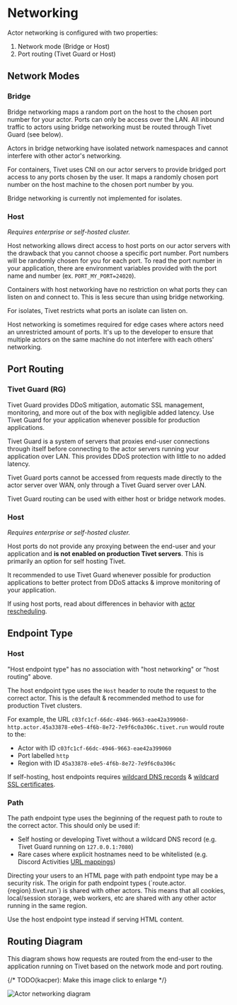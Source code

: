 
# Networking

Actor networking is configured with two properties:

1. Network mode (Bridge or Host)
2. Port routing (Tivet Guard or Host)

## Network Modes

### Bridge

Bridge networking maps a random port on the host to the chosen port number for
your actor. Ports can only be access over the LAN. All inbound traffic to actors
using bridge networking must be routed through Tivet Guard (see below).

Actors in bridge networking have isolated network namespaces and cannot
interfere with other actor's networking.

For containers, Tivet uses <Link href='https://www.cni.dev/'>CNI</Link> on our
actor servers to provide bridged port access to any ports chosen by the user. It
maps a randomly chosen port number on the host machine to the chosen port number
by you.

Bridge networking is currently not implemented for isolates.

### Host

_Requires enterprise or self-hosted cluster._

Host networking allows direct access to host ports on our actor servers with the drawback that you cannot
choose a specific port number. Port numbers will be randomly chosen for you for each port. To read the
port number in your application, there are environment variables provided with the port name and number
(ex. `PORT_MY_PORT=24020`).

Containers with host networking have no restriction on what ports they can listen on
and connect to. This is less secure than using bridge networking.

For isolates, Tivet restricts what ports an isolate can listen on.

Host networking is sometimes required for edge cases where actors need an
unrestricted amount of ports. It's up to the developer to ensure that multiple
actors on the same machine do not interfere with each others' networking.

## Port Routing

### Tivet Guard (RG)

Tivet Guard provides DDoS mitigation, automatic SSL management, monitoring, and
more out of the box with negligible added latency. Use Tivet Guard for your
application whenever possible for production applications.

Tivet Guard is a system of servers that proxies end-user connections through itself before connecting to the
actor servers running your application over LAN. This provides DDoS protection with little to no added latency.

Tivet Guard ports cannot be accessed from requests made directly to the actor server over WAN, only through a Tivet
Guard server over LAN.

Tivet Guard routing can be used with either host or bridge network modes.

### Host

_Requires enterprise or self-hosted cluster._

Host ports do not provide any proxying between the end-user and your application and **is not enabled on
production Tivet servers**. This is primarily an option for <Link href='/docs/self-hosting'>self hosting</Link> Tivet.

It recommended to use Tivet Guard whenever possible for production applications
to better protect from DDoS attacks & improve monitoring of your application.

If using host ports, read about differences in behavior with [actor rescheduling](/docs/rescheduling).

## Endpoint Type

### Host

<Note>"Host endpoint type" has no association with "host networking" or "host routing" above.</Note>

The host endpoint type uses the `Host` header to route the request to the correct actor. This is the default & recommended method to use for production Tivet clusters.

For example, the URL `c03fc1cf-66dc-4946-9663-eae42a399060-http.actor.45a33878-e0e5-4f6b-8e72-7e9f6c0a306c.tivet.run` would route to the:

- Actor with ID `c03fc1cf-66dc-4946-9663-eae42a399060`
- Port labelled `http`
- Region with ID `45a33878-e0e5-4f6b-8e72-7e9f6c0a306c`

If self-hosting, host endpoints requires [wildcard DNS records](https://en.wikipedia.org/wiki/Wildcard_DNS_record#:~:text=A%20wildcard%20DNS%20record%20is,example.com%20.) & [wildcard SSL certificates](https://letsencrypt.org/docs/faq/#does-let-s-encrypt-issue-wildcard-certificates).

### Path

The path endpoint type uses the beginning of the request path to route to the correct actor. This should only be used if:

- Self hosting or developing Tivet without a wildcard DNS record (e.g. Tivet Guard running on `127.0.0.1:7080`)
- Rare cases where explicit hostnames need to be whitelisted (e.g. Discord Activities [URL mappings](https://discord.com/developers/docs/activities/development-guides#url-mapping))

<Warning>
  Directing your users to an HTML page with path endpoint type may be a security
  risk. The origin for path endpoint types (`route.actor.{region}.tivet.run`) is
  shared with other actors. This means that all cookies, local/session storage,
  web workers, etc are shared with any other actor running in the same region.

  Use the host endpoint type instead if serving HTML content.
</Warning>

## Routing Diagram

This diagram shows how requests are routed from the end-user to the application running on Tivet based on the
network mode and port routing.

{/* TODO(kacper): Make this image click to enlarge */}

<Image
  src={imgActorNetworking}
  alt='Actor networking diagram'
  className='max-h-full w-auto rounded object-contain'
  width={500}
  height={300}
/>
